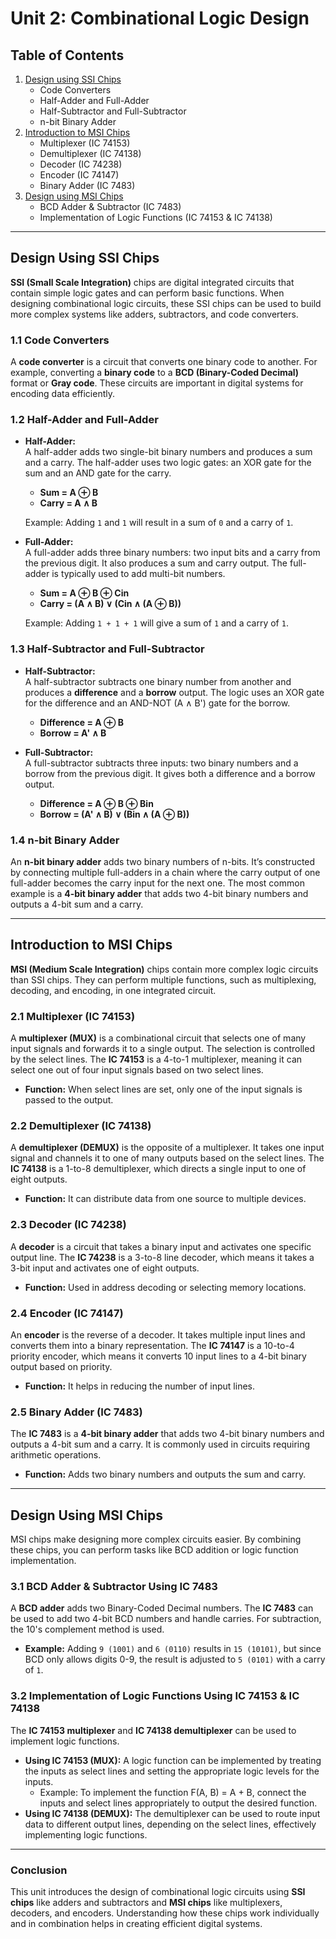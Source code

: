 # Unit 2: Combinational Logic Design

## Table of Contents

1. [Design using SSI Chips](#design-using-ssi-chips)
   - Code Converters
   - Half-Adder and Full-Adder
   - Half-Subtractor and Full-Subtractor
   - n-bit Binary Adder
2. [Introduction to MSI Chips](#introduction-to-msi-chips)
   - Multiplexer (IC 74153)
   - Demultiplexer (IC 74138)
   - Decoder (IC 74238)
   - Encoder (IC 74147)
   - Binary Adder (IC 7483)
3. [Design using MSI Chips](#design-using-msi-chips)
   - BCD Adder & Subtractor (IC 7483)
   - Implementation of Logic Functions (IC 74153 & IC 74138)

---

## Design Using SSI Chips

**SSI (Small Scale Integration)** chips are digital integrated circuits that contain simple logic gates and can perform basic functions. When designing combinational logic circuits, these SSI chips can be used to build more complex systems like adders, subtractors, and code converters.

### 1.1 Code Converters

A **code converter** is a circuit that converts one binary code to another. For example, converting a **binary code** to a **BCD (Binary-Coded Decimal)** format or **Gray code**. These circuits are important in digital systems for encoding data efficiently.

### 1.2 Half-Adder and Full-Adder

- **Half-Adder:**  
  A half-adder adds two single-bit binary numbers and produces a sum and a carry. The half-adder uses two logic gates: an XOR gate for the sum and an AND gate for the carry.

  - **Sum = A ⊕ B**
  - **Carry = A ∧ B**

  Example: Adding `1` and `1` will result in a sum of `0` and a carry of `1`.

- **Full-Adder:**  
  A full-adder adds three binary numbers: two input bits and a carry from the previous digit. It also produces a sum and carry output. The full-adder is typically used to add multi-bit numbers.

  - **Sum = A ⊕ B ⊕ Cin**
  - **Carry = (A ∧ B) ∨ (Cin ∧ (A ⊕ B))**

  Example: Adding `1 + 1 + 1` will give a sum of `1` and a carry of `1`.

### 1.3 Half-Subtractor and Full-Subtractor

- **Half-Subtractor:**  
  A half-subtractor subtracts one binary number from another and produces a **difference** and a **borrow** output. The logic uses an XOR gate for the difference and an AND-NOT (A ∧ B') gate for the borrow.

  - **Difference = A ⊕ B**
  - **Borrow = A' ∧ B**

- **Full-Subtractor:**  
  A full-subtractor subtracts three inputs: two binary numbers and a borrow from the previous digit. It gives both a difference and a borrow output.

  - **Difference = A ⊕ B ⊕ Bin**
  - **Borrow = (A' ∧ B) ∨ (Bin ∧ (A ⊕ B))**

### 1.4 n-bit Binary Adder

An **n-bit binary adder** adds two binary numbers of n-bits. It’s constructed by connecting multiple full-adders in a chain where the carry output of one full-adder becomes the carry input for the next one. The most common example is a **4-bit binary adder** that adds two 4-bit binary numbers and outputs a 4-bit sum and a carry.

---

## Introduction to MSI Chips

**MSI (Medium Scale Integration)** chips contain more complex logic circuits than SSI chips. They can perform multiple functions, such as multiplexing, decoding, and encoding, in one integrated circuit.

### 2.1 Multiplexer (IC 74153)

A **multiplexer (MUX)** is a combinational circuit that selects one of many input signals and forwards it to a single output. The selection is controlled by the select lines. The **IC 74153** is a 4-to-1 multiplexer, meaning it can select one out of four input signals based on two select lines.

- **Function:** When select lines are set, only one of the input signals is passed to the output.

### 2.2 Demultiplexer (IC 74138)

A **demultiplexer (DEMUX)** is the opposite of a multiplexer. It takes one input signal and channels it to one of many outputs based on the select lines. The **IC 74138** is a 1-to-8 demultiplexer, which directs a single input to one of eight outputs.

- **Function:** It can distribute data from one source to multiple devices.

### 2.3 Decoder (IC 74238)

A **decoder** is a circuit that takes a binary input and activates one specific output line. The **IC 74238** is a 3-to-8 line decoder, which means it takes a 3-bit input and activates one of eight outputs.

- **Function:** Used in address decoding or selecting memory locations.

### 2.4 Encoder (IC 74147)

An **encoder** is the reverse of a decoder. It takes multiple input lines and converts them into a binary representation. The **IC 74147** is a 10-to-4 priority encoder, which means it converts 10 input lines to a 4-bit binary output based on priority.

- **Function:** It helps in reducing the number of input lines.

### 2.5 Binary Adder (IC 7483)

The **IC 7483** is a **4-bit binary adder** that adds two 4-bit binary numbers and outputs a 4-bit sum and a carry. It is commonly used in circuits requiring arithmetic operations.

- **Function:** Adds two binary numbers and outputs the sum and carry.

---

## Design Using MSI Chips

MSI chips make designing more complex circuits easier. By combining these chips, you can perform tasks like BCD addition or logic function implementation.

### 3.1 BCD Adder & Subtractor Using IC 7483

A **BCD adder** adds two Binary-Coded Decimal numbers. The **IC 7483** can be used to add two 4-bit BCD numbers and handle carries. For subtraction, the 10's complement method is used.

- **Example:** Adding `9 (1001)` and `6 (0110)` results in `15 (10101)`, but since BCD only allows digits 0-9, the result is adjusted to `5 (0101)` with a carry of `1`.

### 3.2 Implementation of Logic Functions Using IC 74153 & IC 74138

The **IC 74153 multiplexer** and **IC 74138 demultiplexer** can be used to implement logic functions.

- **Using IC 74153 (MUX):** A logic function can be implemented by treating the inputs as select lines and setting the appropriate logic levels for the inputs.
  - Example: To implement the function F(A, B) = A + B, connect the inputs and select lines appropriately to output the desired function.
- **Using IC 74138 (DEMUX):** The demultiplexer can be used to route input data to different output lines, depending on the select lines, effectively implementing logic functions.

---

### Conclusion

This unit introduces the design of combinational logic circuits using **SSI chips** like adders and subtractors and **MSI chips** like multiplexers, decoders, and encoders. Understanding how these chips work individually and in combination helps in creating efficient digital systems.
